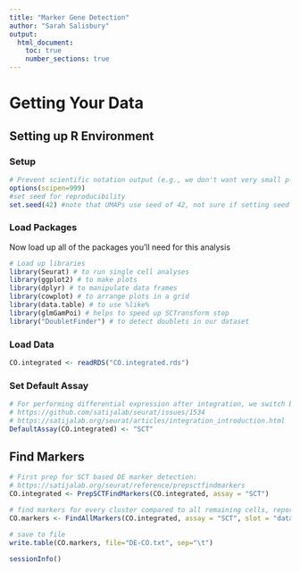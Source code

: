 ```yaml
---
title: "Marker Gene Detection"
author: "Sarah Salisbury"
output:
  html_document:
    toc: true
    number_sections: true
---
```


# Getting Your Data

## Setting up R Environment

### Setup
```r
# Prevent scientific notation output (e.g., we don't want very small p-values to be output as say 10^-9)
options(scipen=999)
#set seed for reproducibility
set.seed(42) #note that UMAPs use seed of 42, not sure if setting seed here overrides this.
```

### Load Packages

Now load up all of the packages you'll need for this analysis

```r
# Load up libraries
library(Seurat) # to run single cell analyses
library(ggplot2) # to make plots
library(dplyr) # to manipulate data frames
library(cowplot) # to arrange plots in a grid
library(data.table) # to use %like%
library(glmGamPoi) # helps to speed up SCTransform step
library("DoubletFinder") # to detect doublets in our dataset
```

### Load Data

```r
CO.integrated <- readRDS("CO.integrated.rds")
```

### Set Default Assay

```r
# For performing differential expression after integration, we switch back to the SCT data
# https://github.com/satijalab/seurat/issues/1534
# https://satijalab.org/seurat/articles/integration_introduction.html
DefaultAssay(CO.integrated) <- "SCT"
```

## Find Markers

```r
# First prep for SCT based DE marker detection:
# https://satijalab.org/seurat/reference/prepsctfindmarkers
CO.integrated <- PrepSCTFindMarkers(CO.integrated, assay = "SCT")

# find markers for every cluster compared to all remaining cells, report only the positive ones, run a logistic regression model with sample as a latent variable (see: https://github.com/satijalab/seurat/issues/1057), use "SCT" assay and the "data" slot: https://satijalab.org/seurat/articles/sctransform_v2_vignette.html
CO.markers <- FindAllMarkers(CO.integrated, assay = "SCT", slot = "data", only.pos = TRUE, min.pct = 0.25, return.thresh = 0.01, pseudocount.use = 0.001, logfc.threshold = 0.25, test.use = "LR", latent.vars = "orig.ident")

# save to file
write.table(CO.markers, file="DE-CO.txt", sep="\t")
```

```r
sessionInfo()
```

